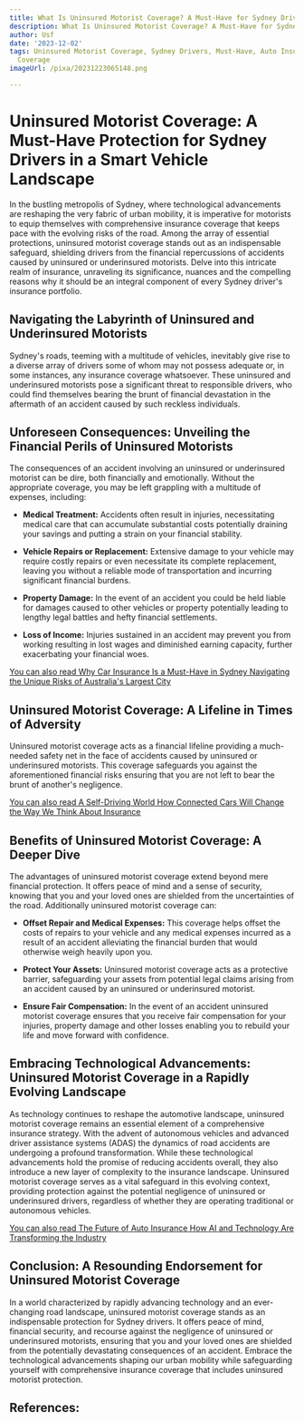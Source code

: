 ```yaml
---
title: What Is Uninsured Motorist Coverage? A Must-Have for Sydney Drivers
description: What Is Uninsured Motorist Coverage? A Must-Have for Sydney Drivers
author: Usf
date: '2023-12-02'
tags: Uninsured Motorist Coverage, Sydney Drivers, Must-Have, Auto Insurance, Liability
  Coverage
imageUrl: /pixa/20231223065148.png

---
```

# **Uninsured Motorist  Coverage: A  Must-Have Protection for Sydney Drivers in a  Smart Vehicle Landscape**

In the bustling metropolis  of Sydney, where technological advancements are reshaping the very fabric of  urban mobility, it is imperative for motorists to equip themselves with comprehensive insurance coverage that keeps pace with the evolving risks of the  road. Among the array of essential protections, uninsured motorist coverage stands out as an indispensable safeguard, shielding drivers from the  financial  repercussions of accidents  caused by uninsured or underinsured motorists. Delve into  this intricate realm  of insurance, unraveling its significance, nuances and the compelling reasons why it  should be an integral  component of every Sydney driver's insurance portfolio.

## **Navigating  the Labyrinth of Uninsured and Underinsured Motorists**

Sydney's roads, teeming with a multitude of vehicles, inevitably give rise to a diverse array of drivers  some  of whom  may not possess adequate or, in some instances, any insurance coverage whatsoever. These uninsured and underinsured motorists pose a significant threat to responsible  drivers, who could find themselves bearing the brunt of financial devastation  in the aftermath of an accident caused by such reckless individuals.

## **Unforeseen Consequences: Unveiling the Financial Perils of Uninsured  Motorists**

The consequences of an accident involving an uninsured or underinsured motorist can be dire, both  financially and emotionally. Without the appropriate coverage, you may be  left  grappling with a multitude of expenses, including:

* **Medical Treatment:** Accidents often result in injuries, necessitating medical care that can accumulate substantial costs potentially draining your savings and putting a strain on your financial stability.

* **Vehicle  Repairs  or Replacement:** Extensive damage to your vehicle may require costly repairs or even necessitate its complete replacement, leaving you  without a reliable mode of  transportation and incurring significant financial burdens.

* **Property Damage:** In the  event of an accident  you  could be held liable for damages caused to other vehicles or property potentially leading to lengthy legal battles and hefty financial settlements.

* **Loss of Income:** Injuries sustained in an accident may prevent you  from working resulting  in lost wages and diminished earning capacity, further exacerbating your financial woes.

[You can also read  Why Car Insurance Is a Must-Have in Sydney Navigating the Unique Risks of Australia's Largest  City](Why%20Car%20Insurance%20Is%20a%20Must-Have%20in%20Sydney%20Navigating%20the%20Unique%20Risks%20of%20Australia%27s%20Largest%20City)


## **Uninsured Motorist Coverage: A Lifeline in Times of Adversity**

Uninsured motorist  coverage acts as a financial lifeline providing a  much-needed safety net  in the face of accidents caused by uninsured or  underinsured motorists.  This  coverage safeguards you against the  aforementioned financial risks ensuring that you are not left to bear the brunt of another's  negligence.

[You can also read A Self-Driving World How Connected Cars Will Change the Way We Think About Insurance](A%20Self-Driving%20World%20How%20Connected%20Cars%20Will%20Change%20the%20Way%20We%20Think%20About%20Insurance)


## **Benefits of  Uninsured Motorist Coverage: A Deeper Dive**

The advantages of uninsured motorist coverage extend beyond mere financial protection. It offers peace of mind and a sense of security, knowing that you and your loved ones  are shielded  from the uncertainties  of the road. Additionally uninsured  motorist coverage can:

* **Offset Repair and Medical Expenses:** This coverage  helps offset  the costs of repairs to your  vehicle and any medical expenses  incurred as a result of an accident  alleviating the financial burden that would otherwise weigh heavily upon you.

* **Protect Your Assets:** Uninsured motorist  coverage acts as a protective barrier, safeguarding your assets from potential  legal  claims arising from an accident caused by an uninsured or underinsured motorist.

* **Ensure Fair Compensation:** In the event of an accident uninsured motorist coverage ensures that you receive fair compensation for your  injuries, property damage and other losses enabling you to  rebuild your life and move forward with confidence.

##  **Embracing  Technological Advancements: Uninsured Motorist Coverage in a Rapidly Evolving Landscape**

As technology continues  to reshape the  automotive landscape, uninsured motorist coverage remains an essential element of a comprehensive insurance strategy. With  the advent of autonomous vehicles and advanced  driver assistance systems (ADAS) the dynamics of road accidents are  undergoing a profound  transformation.  While these technological  advancements hold the  promise of reducing accidents overall, they also introduce a new layer of complexity to  the insurance landscape. Uninsured motorist coverage serves as a vital safeguard in this evolving context, providing protection against the  potential negligence of uninsured or underinsured  drivers, regardless of whether they are operating traditional or autonomous vehicles.

[You can also read The Future of Auto Insurance How  AI and Technology Are Transforming the Industry](The%20Future%20of%20Auto%20Insurance%20How%20AI%20and%20Technology%20Are%20Transforming%20the%20Industry)


## **Conclusion: A Resounding Endorsement for Uninsured Motorist Coverage**

In a world characterized by rapidly advancing technology and an ever-changing road landscape, uninsured motorist coverage stands as an  indispensable  protection for Sydney  drivers. It offers peace of mind, financial security, and recourse against the negligence of  uninsured or underinsured motorists, ensuring that you and your loved ones are shielded  from the potentially devastating consequences of an accident. Embrace the technological advancements  shaping our urban mobility while safeguarding yourself with comprehensive insurance coverage that includes uninsured motorist protection.

## References:
